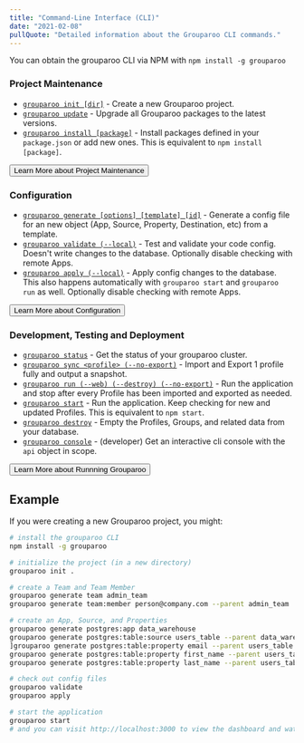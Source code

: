 ```yaml
---
title: "Command-Line Interface (CLI)"
date: "2021-02-08"
pullQuote: "Detailed information about the Grouparoo CLI commands."
---
```


You can obtain the grouparoo CLI via NPM with `npm install -g grouparoo`

### Project Maintenance

- [`grouparoo init [dir]`](/docs/cli/setup#init) - Create a new Grouparoo project.
- [`grouparoo update`](/docs/cli/setup#update) - Upgrade all Grouparoo packages to the latest versions.
- [`grouparoo install [package]`](/docs/cli/setup#install) - Install packages defined in your `package.json` or add new ones. This is equivalent to `npm install [package]`.

<Button variant="outline-primary" href="/docs/cli/setup">
  Learn More about Project Maintenance
</Button>

### Configuration

- [`grouparoo generate [options] [template] [id]`](/docs/cli/config#generate) - Generate a config file for an new object (App, Source, Property, Destination, etc) from a template.
- [`grouparoo validate (--local)`](/docs/cli/config#validate) - Test and validate your code config. Doesn't write changes to the database. Optionally disable checking with remote Apps.
- [`grouparoo apply (--local)`](/docs/cli/config#apply) - Apply config changes to the database. This also happens automatically with `grouparoo start` and `grouparoo run` as well. Optionally disable checking with remote Apps.

<Button variant="outline-primary" href="/docs/cli/config">
  Learn More about Configuration
</Button>

### Development, Testing and Deployment

- [`grouparoo status`](/docs/cli/run#status) - Get the status of your grouparoo cluster.
- [`grouparoo sync <profile> (--no-export)`](/docs/cli/run#sync) - Import and Export 1 profile fully and output a snapshot.
- [`grouparoo run (--web) (--destroy) (--no-export)`](/docs/cli/run#run) - Run the application and stop after every Profile has been imported and exported as needed.
- [`grouparoo start`](/docs/cli/run#start) - Run the application. Keep checking for new and updated Profiles. This is equivalent to `npm start`.
- [`grouparoo destroy`](/docs/cli/run#destroy) - Empty the Profiles, Groups, and related data from your database.
- [`grouparoo console`](/docs/cli/run#console) - (developer) Get an interactive cli console with the `api` object in scope.

<Button variant="outline-primary" href="/docs/cli/run">
  Learn More about Runnning Grouparoo
</Button>

## Example

If you were creating a new Grouparoo project, you might:

```bash
# install the grouparoo CLI
npm install -g grouparoo

# initialize the project (in a new directory)
grouparoo init .

# create a Team and Team Member
grouparoo generate team admin_team
grouparoo generate team:member person@company.com --parent admin_team

# create an App, Source, and Properties
grouparoo generate postgres:app data_warehouse
grouparoo generate postgres:table:source users_table --parent data_warehouse
]grouparoo generate postgres:table:property email --parent users_table
grouparoo generate postgres:table:property first_name --parent users_table
grouparoo generate postgres:table:property last_name --parent users_table

# check out config files
grouparoo validate
grouparoo apply

# start the application
grouparoo start
# and you can visit http://localhost:3000 to view the dashboard and watch your data import
```
